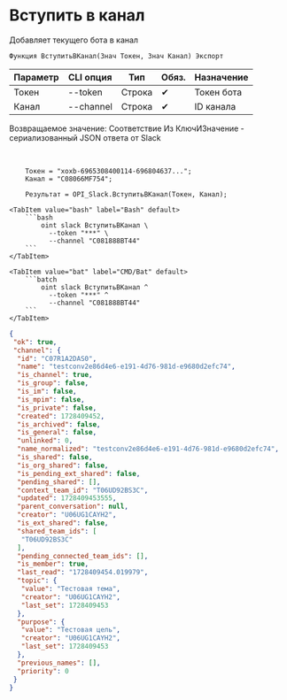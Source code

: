 ﻿---
sidebar_position: 9
---


# Вступить в канал
 Добавляет текущего бота в канал



`Функция ВступитьВКанал(Знач Токен, Знач Канал) Экспорт`

  | Параметр | CLI опция | Тип | Обяз. | Назначение |
  |-|-|-|-|-|
  | Токен | --token | Строка | &#x2714; | Токен бота |
  | Канал | --channel | Строка | &#x2714; | ID канала |

  
  Возвращаемое значение:   Соответствие Из КлючИЗначение - сериализованный JSON ответа от Slack

<br/>




```bsl title="Пример использования для 1С:Предприятие/OneScript"
    Токен = "xoxb-6965308400114-696804637...";
    Канал = "C08066MF754";

    Результат = OPI_Slack.ВступитьВКанал(Токен, Канал);
```
    

 <Tabs>
  
    <TabItem value="bash" label="Bash" default>
        ```bash
            oint slack ВступитьВКанал \
              --token "***" \
              --channel "C081888BT44"
        ```
    </TabItem>
  
    <TabItem value="bat" label="CMD/Bat" default>
        ```batch
            oint slack ВступитьВКанал ^
              --token "***" ^
              --channel "C081888BT44"
        ```
    </TabItem>
</Tabs>


```json title="Результат"
{
 "ok": true,
 "channel": {
  "id": "C07R1A2DAS0",
  "name": "testconv2e86d4e6-e191-4d76-981d-e9680d2efc74",
  "is_channel": true,
  "is_group": false,
  "is_im": false,
  "is_mpim": false,
  "is_private": false,
  "created": 1728409452,
  "is_archived": false,
  "is_general": false,
  "unlinked": 0,
  "name_normalized": "testconv2e86d4e6-e191-4d76-981d-e9680d2efc74",
  "is_shared": false,
  "is_org_shared": false,
  "is_pending_ext_shared": false,
  "pending_shared": [],
  "context_team_id": "T06UD92BS3C",
  "updated": 1728409453555,
  "parent_conversation": null,
  "creator": "U06UG1CAYH2",
  "is_ext_shared": false,
  "shared_team_ids": [
   "T06UD92BS3C"
  ],
  "pending_connected_team_ids": [],
  "is_member": true,
  "last_read": "1728409454.019979",
  "topic": {
   "value": "Тестовая тема",
   "creator": "U06UG1CAYH2",
   "last_set": 1728409453
  },
  "purpose": {
   "value": "Тестовая цель",
   "creator": "U06UG1CAYH2",
   "last_set": 1728409453
  },
  "previous_names": [],
  "priority": 0
 }
}
```
